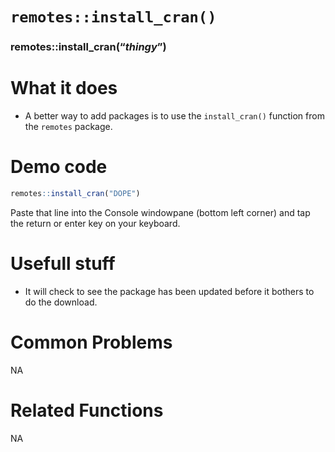 # [`remotes::install_cran()`]{.blue}
 
 
### [remotes::install\_cran]{.blue}("*thingy*"){.center} 
 
# What it does 

+ A better way to add packages is to use the [`install_cran()`]{.blue} function from the [`remotes`]{.blue} package.
  
 
# Demo code 

```r
remotes::install_cran("DOPE")
```
Paste that line into the Console windowpane (bottom left corner) and tap the return or enter key on your keyboard.
  
 
# Usefull stuff 

+ It will check to see the package has been updated before it bothers to do the download.
  
 
# Common Problems 
NA  
 
# Related Functions 
NA  
